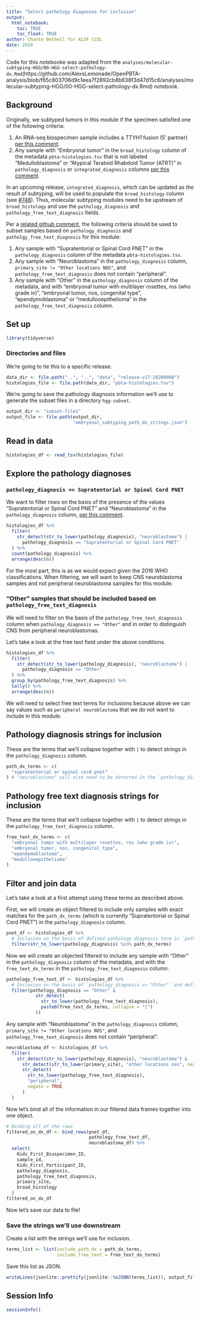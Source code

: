 ```yaml
---
title: "Select pathology diagnoses for inclusion"
output: 
  html_notebook:
    toc: TRUE
    toc_float: TRUE
author: Chante Bethell for ALSF CCDL
date: 2020
---
```


Code for this notebooke was adapted from the `analyses/molecular-subtyping-HGG/00-HGG-select-pathology-dx.Rmd`(https://github.com/AlexsLemonade/OpenPBTA-analysis/blob/f65c803706d9c1eea7f2892cb8b638f3d47d15c6/analyses/molecular-subtyping-HGG/00-HGG-select-pathology-dx.Rmd) notebook.

## Background

Originally, we subtyped tumors in this module if the specimen satisfied one of the following criteria:

1. An RNA-seq biospecimen sample includes a _TTYH1_ fusion (5' partner) [per this comment](https://github.com/AlexsLemonade/OpenPBTA-analysis/pull/401#issuecomment-573669727).
2. Any sample with "Embryonal tumor" in the `broad_histology` column of the metadata `pbta-histologies.tsv` that is not labeled "Medulloblastoma" or "Atypical Teratoid Rhabdoid Tumor (ATRT)" in `pathology_diagnosis` or `integrated_diagnosis` columns [per this comment](https://github.com/AlexsLemonade/OpenPBTA-analysis/issues/251#issuecomment-568220913).

In an upcoming release, `integrated_diagnosis`, which can be updated as the result of subtyping, will be used to populate the `broad_histology` column (see [#748](https://github.com/AlexsLemonade/OpenPBTA-analysis/issues/748)).
Thus, molecular subtyping modules need to be upstream of `broad_histology` and use the `pathology_diagnosis` and `pathology_free_text_diagnosis` fields.

Per a [related github comment](https://github.com/AlexsLemonade/OpenPBTA-analysis/issues/752#issuecomment-697000066), the following criteria should be used to subset samples based on `pathology_diagnosis` and `patholgy_free_text_diagnosis` for this module:

1. Any sample with "Supratentorial or Spinal Cord PNET" in the `pathology_diagnosis` column of the metadata `pbta-histologies.tsv`.
2. Any sample with "Neuroblastoma" in the `pathology_diagnosis` column, `primary_site != "Other locations NOS"`, and `pathology_free_text_diagnosis` does not contain "peripheral".
3. Any sample with "Other" in the `pathology_diagnosis` column of the metadata, and with "embryonal tumor with multilayer rosettes, ros (who grade iv)", "embryonal tumor, nos, congenital type", "ependymoblastoma" or "medullooepithelioma" in the `pathology_free_text_diagnosis` column.

## Set up

```r
library(tidyverse)
```

### Directories and files

We're going to tie this to a specific release.

```r
data_dir <- file.path("..", "..", "data", "release-v17-20200908")
histologies_file <- file.path(data_dir, "pbta-histologies.tsv")
```

We're going to save the pathology diagnosis information we'll use to generate the subset files in a directory `hgg-subset`.

```r
output_dir <- "subset-files"
output_file <- file.path(output_dir, 
                         "embryonal_subtyping_path_dx_strings.json")
```

## Read in data

```r
histologies_df <- read_tsv(histologies_file)
```

## Explore the pathology diagnoses

### `pathology_diagnosis == Supratentorial or Spinal Cord PNET`

We want to filter rows on the basis of the presence of the values "Supratentorial or Spinal Cord PNET" and "Neuroblastoma" in the `pathology_diagnosis` column, [per this comment](https://github.com/AlexsLemonade/OpenPBTA-analysis/issues/752#issuecomment-697000066).  

```r
histologies_df %>%
  filter(
    str_detect(str_to_lower(pathology_diagnosis), "neuroblastoma") |
      pathology_diagnosis == "Supratentorial or Spinal Cord PNET"
  ) %>%
  count(pathology_diagnosis) %>%
  arrange(desc(n))
```

For the most part, this is as we would expect given the 2016 WHO classifications.
When filtering, we will want to keep CNS neuroblastoma samples and not peripheral neuroblastoma samples for this module.

### "Other" samples that should be included based on `pathology_free_text_diagnosis`

We will need to filter on the basis of the `pathology_free_text_diagnosis` column when `pathology_diagnosis == "Other"` and in order to distinguish CNS from peripheral neuroblastomas.

Let's take a look at the free text field under the above conditions.

```r
histologies_df %>% 
  filter(
    str_detect(str_to_lower(pathology_diagnosis), "neuroblastoma") |
      pathology_diagnosis == "Other"
  ) %>%
  group_by(pathology_free_text_diagnosis) %>%
  tally() %>%
  arrange(desc(n))
```

We will need to select free text terms for inclusions because above we can say values such as `peripheral neuroblastoma` that we do not want to include in this module.

## Pathology diagnosis strings for inclusion

These are the terms that we'll collapse together with `|` to detect strings in the `pathology_diagnosis` column.
 
```r
path_dx_terms <- c(
  "supratentorial or spinal cord pnet"
) # "neuroblastoma" will also need to be detected in the `pathology_diagnosis` column, but the logic around it is a bit more complex so we will handle this term separately
```

## Pathology free text diagnosis strings for inclusion

These are the terms that we'll collapse together with `|` to detect strings in the `pathology_free_text_diagnosis` column.

```r
free_text_dx_terms <- c(
  "embryonal tumor with multilayer rosettes, ros (who grade iv)",
  "embryonal tumor, nos, congenital type",
  "ependymoblastoma",
  "medullooepithelioma"
)
```


## Filter and join data

Let's take a look at a first attempt using these terms as described above.

First, we will create an object filtered to include only samples with exact matches for the `path_dx_terms` (which is currently "Supratentorial or Spinal Cord PNET") in the `pathology_diagnosis` column.

```r
pnet_df <- histologies_df %>%
  # Inclusion on the basis of defined pathology diagnosis term in `path_dx_terms`
  filter(str_to_lower(pathology_diagnosis) %in% path_dx_terms)
```

Now we will create an objected filtered to include any sample with "Other" in the `pathology_diagnosis` column of the metadata, and with the `free_text_dx_terms` in the `pathology_free_text_diagnosis` column.

```r
pathology_free_text_df <- histologies_df %>%
  # Inclusion on the basis of `pathology_diagnosis == "Other"` and defined pathology free text diagnosis terms in `free_text_dx_terms`
  filter(pathology_diagnosis == "Other" &
           str_detect(
             str_to_lower(pathology_free_text_diagnosis),
             paste0(free_text_dx_terms, collapse = "|")
           )) 
```

Any sample with "Neuroblastoma" in the `pathology_diagnosis` column, `primary_site != "Other locations NOS"`, and `pathology_free_text_diagnosis` does not contain "peripheral".

```r
neuroblastoma_df <- histologies_df %>%
  filter(
    str_detect(str_to_lower(pathology_diagnosis), "neuroblastoma") &
      str_detect(str_to_lower(primary_site), "other locations nos", negate = TRUE) &
      str_detect(
        str_to_lower(pathology_free_text_diagnosis),
        "peripheral",
        negate = TRUE
      )
  )
```

Now let's bind all of the information in our filtered data frames together into one object.

```r
# Binding all of the rows
filtered_on_dx_df <- bind_rows(pnet_df,
                               pathology_free_text_df,
                               neuroblastoma_df) %>%
  select(
    Kids_First_Biospecimen_ID,
    sample_id,
    Kids_First_Participant_ID,
    pathology_diagnosis,
    pathology_free_text_diagnosis,
    primary_site,
    broad_histology
  )
filtered_on_dx_df
```

Now let's save our data to file!

### Save the strings we'll use downstream

Create a list with the strings we'll use for inclusion.

```r
terms_list <- list(include_path_dx = path_dx_terms,
                   include_free_text = free_text_dx_terms)
```

Save this list as JSON.

```r
writeLines(jsonlite::prettify(jsonlite::toJSON(terms_list)), output_file)
```

## Session Info

```r
sessionInfo()
```